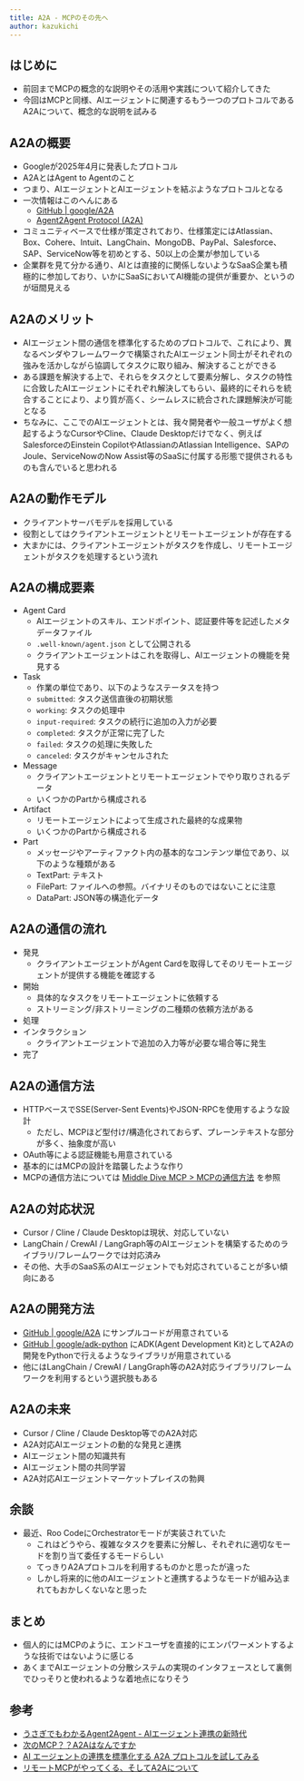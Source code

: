 ```yaml
---
title: A2A - MCPのその先へ
author: kazukichi
---
```


<Author frontmatter={frontmatter} />

## はじめに

- 前回までMCPの概念的な説明やその活用や実践について紹介してきた
- 今回はMCPと同様、AIエージェントに関連するもう一つのプロトコルであるA2Aについて、概念的な説明を試みる

## A2Aの概要

- Googleが2025年4月に発表したプロトコル
- A2AとはAgent to Agentのこと
- つまり、AIエージェントとAIエージェントを結ぶようなプロトコルとなる
- 一次情報はこのへんにある
	- [GitHub | google/A2A](https://github.com/google/A2A)
	- [Agent2Agent Protocol (A2A)](https://google.github.io/A2A/)
- コミュニティベースで仕様が策定されており、仕様策定にはAtlassian、Box、Cohere、Intuit、LangChain、MongoDB、PayPal、Salesforce、SAP、ServiceNow等を初めとする、50以上の企業が参加している
- 企業群を見て分かる通り、AIとは直接的に関係しないようなSaaS企業も積極的に参加しており、いかにSaaSにおいてAI機能の提供が重要か、というのが垣間見える

## A2Aのメリット

- AIエージェント間の通信を標準化するためのプロトコルで、これにより、異なるベンダやフレームワークで構築されたAIエージェント同士がそれぞれの強みを活かしながら協調してタスクに取り組み、解決することができる
- ある課題を解決する上で、それらをタスクとして要素分解し、タスクの特性に合致したAIエージェントにそれぞれ解決してもらい、最終的にそれらを統合することにより、より質が高く、シームレスに統合された課題解決が可能となる
- ちなみに、ここでのAIエージェントとは、我々開発者や一般ユーザがよく想起するようなCursorやCline、Claude Desktopだけでなく、例えばSalesforceのEinstein CopilotやAtlassianのAtlassian Intelligence、SAPのJoule、ServiceNowのNow Assist等のSaaSに付属する形態で提供されるものも含んでいると思われる

## A2Aの動作モデル

- クライアントサーバモデルを採用している
- 役割としてはクライアントエージェントとリモートエージェントが存在する
- 大まかには、クライアントエージェントがタスクを作成し、リモートエージェントがタスクを処理するという流れ

## A2Aの構成要素

- Agent Card
	- AIエージェントのスキル、エンドポイント、認証要件等を記述したメタデータファイル
	- `.well-known/agent.json` として公開される
	- クライアントエージェントはこれを取得し、AIエージェントの機能を発見する
- Task
	- 作業の単位であり、以下のようなステータスを持つ
	- `submitted`: タスク送信直後の初期状態
	- `working`: タスクの処理中
	- `input-required`: タスクの続行に追加の入力が必要
	- `completed`: タスクが正常に完了した
	- `failed`: タスクの処理に失敗した
	- `canceled`: タスクがキャンセルされた
- Message
	- クライアントエージェントとリモートエージェントでやり取りされるデータ
	- いくつかのPartから構成される
- Artifact
	- リモートエージェントによって生成された最終的な成果物
	- いくつかのPartから構成される
- Part
	- メッセージやアーティファクト内の基本的なコンテンツ単位であり、以下のような種類がある
	- TextPart: テキスト
	- FilePart: ファイルへの参照。バイナリそのものではないことに注意
	- DataPart: JSON等の構造化データ

## A2Aの通信の流れ

- 発見
	- クライアントエージェントがAgent Cardを取得してそのリモートエージェントが提供する機能を確認する
- 開始
	- 具体的なタスクをリモートエージェントに依頼する
	- ストリーミング/非ストリーミングの二種類の依頼方法がある
- 処理
- インタラクション
	- クライアントエージェントで追加の入力等が必要な場合等に発生
- 完了

## A2Aの通信方法

- HTTPベースでSSE(Server-Sent Events)やJSON-RPCを使用するような設計
	- ただし、MCPほど型付け/構造化されておらず、プレーンテキストな部分が多く、抽象度が高い
- OAuth等による認証機能も用意されている
- 基本的にはMCPの設計を踏襲したような作り
- MCPの通信方法については [Middle Dive MCP > MCPの通信方法](https://uyupun.github.io/takada-semi/presentations/2025/04-30/kazukichi/#mcp%E3%81%AE%E9%80%9A%E4%BF%A1%E6%96%B9%E6%B3%95) を参照

## A2Aの対応状況

- Cursor / Cline / Claude Desktopは現状、対応していない
- LangChain / CrewAI / LangGraph等のAIエージェントを構築するためのライブラリ/フレームワークでは対応済み
- その他、大手のSaaS系のAIエージェントでも対応されていることが多い傾向にある

## A2Aの開発方法

- [GitHub | google/A2A](https://github.com/google/A2A/) にサンプルコードが用意されている
- [GitHub | google/adk-python](https://github.com/google/adk-python) にADK(Agent Development Kit)としてA2Aの開発をPythonで行えるようなライブラリが用意されている
- 他にはLangChain / CrewAI / LangGraph等のA2A対応ライブラリ/フレームワークを利用するという選択肢もある

## A2Aの未来

- Cursor / Cline / Claude Desktop等でのA2A対応
- A2A対応AIエージェントの動的な発見と連携
- AIエージェント間の知識共有
- AIエージェント間の共同学習
- A2A対応AIエージェントマーケットプレイスの勃興

## 余談

- 最近、Roo CodeにOrchestratorモードが実装されていた
	- これはどうやら、複雑なタスクを要素に分解し、それぞれに適切なモードを割り当て委任するモードらしい
	- てっきりA2Aプロトコルを利用するものかと思ったが違った
	- しかし将来的に他のAIエージェントと連携するようなモードが組み込まれてもおかしくないなと思った

## まとめ

- 個人的にはMCPのように、エンドユーザを直接的にエンパワーメントするような技術ではないように感じる
- あくまでAIエージェントの分散システムの実現のインタフェースとして裏側でひっそりと使われるような着地点になりそう

## 参考

- [うさぎでもわかるAgent2Agent - AIエージェント連携の新時代](https://zenn.dev/taku_sid/articles/20250410_agent2agent)
- [次のMCP？？A2Aはなんですか](https://zenn.dev/acrosstudioblog/articles/8f1da485810b42)
- [AI エージェントの連携を標準化する A2A プロトコルを試してみる](https://azukiazusa.dev/blog/ai-a2a-protocol/)
- [リモートMCPがやってくる、そしてA2Aについて](https://blog.lai.so/remote-mcp/)
